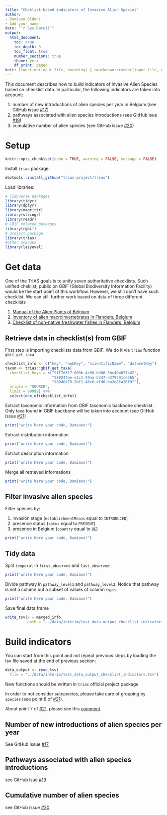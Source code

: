 ```yaml
---
title: "Cheklist-based indicators of Invasive Alien Species"
author:
- Damiano Oldoni
- Add your name
date: "`r Sys.Date()`"
output:
  html_document:
    toc: true
    toc_depth: 3
    toc_float: true
    number_sections: true
    theme: yeti
    df_print: paged
knit: (function(input_file, encoding) { rmarkdown::render(input_file, encoding = encoding, output_file = paste0("../docs/",sub(".Rmd", ".html", basename(input_file))))})
---
```


This document describes how to build indicators of Invasive Alien Species based on checklist data. In particular, the following indicators are taken into account:

1. number of new introductions of alien species per year in Belgium (see GitHub issue [#17](https://github.com/trias-project/pipeline/issues/17))
2. pathways associated with alien species introductions (see GitHub isue [#19](https://github.com/trias-project/pipeline/issues/19))
3. cumulative number of alien species (see GitHub issue [#20](https://github.com/trias-project/pipeline/issues/20))

# Setup

```r
knitr::opts_chunk$set(echo = TRUE, warning = FALSE, message = FALSE)
```

Install `trias` package:

```r
devtools::install_github("trias-project/trias")
```


Load libraries:

```r
# Tidyverse packages
library(tidyr)
library(dplyr)
library(magrittr)
library(stringr)
library(readr)
# GBIF related packages
library(rgbif)
# project package
library(trias)
#other pckages
library(lazyeval)
```

# Get data

One of the TrIAS goals is to unify seven authoritative checklists. Such unified cheklist, public on GBIF (Global Biodiversity Information Facility) would be the start point of this workflow. However, we still don't have such checklist. We can still further work based on data of three different checklists

1. [Manual of the Alien Plants of Belgium](https://www.gbif.org/dataset/9ff7d317-609b-4c08-bd86-3bc404b77c42)
2. [Inventory of alien macroinvertebrates in Flanders, Belgium](https://www.gbif.org/dataset/289244ee-e1c1-49aa-b2d7-d379391ce265)
3. [Checklist of non-native freshwater fishes in Flanders, Belgium](https://www.gbif.org/dataset/98940a79-2bf1-46e6-afd6-ba2e85a26f9f)

## Retrieve data in checklist(s) from GBIF

First step is importing checklists data from GBIF. We do it via  `trias` function `gbif_get_taxa`

```r
checklist_info <- c("key", "nubKey", "scientificName", "datasetKey")
taxon <- trias::gbif_get_taxa(
  checklist_keys = c("9ff7d317-609b-4c08-bd86-3bc404b77c42",
                     "289244ee-e1c1-49aa-b2d7-d379391ce265",
                     "98940a79-2bf1-46e6-afd6-ba2e85a26f9f"),
  origin = "SOURCE", 
  limit = 99999) %>%
  select(one_of(checklist_info))
```

Extract taxonomic information from GBIF taxonomic backbone checklist. Only taxa found in GBIF backbone will be taken into account (see GitHub issue [#21](https://github.com/trias-project/pipeline/issues/21))

```r
print("write here your code, Damiano!")
```

Extract distribution information

```r
print("write here your code, Damiano!")
```

Extract description information

```r
print("write here your code, Damiano!")
```

Merge all retrieved informations

```r
print("write here your code, Damiano!")
```

## Filter invasive alien species

Filter species by:

1. invasion stage (`establishmentMeans` equal to `INTRODUCED`)
2. presence status (`satus` equal to `PRESENT`)
3. presence in Belgium (`country` equal to `BE`)

```r
print("write here your code, Damiano!")
```

## Tidy data

Split `temporal` in `first_observed` and `last_observed`:

```r
print("write here your code, Damiano!")
```

Divide pathway in `pathway_level1` and `pathway_level2`. Notice that pathway is not a column but a subset of values of column `type`:

```r
print("write here your code, Damiano!")
```

Save final data.frame

```r
write_tsv(x = merged_info, 
          path = "../data/interim/test_data_output_checklist_indicators.tsv")
```


# Build indicators

You can start from this point and not repeat previous steps by loading the tsv file saved at the end of previous section:

```r
data_output <- read_tsv(
  file = "../data/interim/test_data_output_checklist_indicators.tsv")
```

New functions should be written in `trias` official project package.

In order to not consider subspecies, please take care of grouping by `species` (see point 8 of [#21](https://github.com/trias-project/pipeline/issues/21)).

About point 7 of [#21](https://github.com/trias-project/pipeline/issues/21), please see this [comment](https://github.com/trias-project/pipeline/issues/21#issuecomment-381164874).

## Number of new introductions of alien species per year

See GitHub issue [#17](https://github.com/trias-project/pipeline/issues/17)

## Pathways associated with alien species introductions

see GitHub isue [#19](https://github.com/trias-project/pipeline/issues/19)

## Cumulative number of alien species

see GitHub issue [#20](https://github.com/trias-project/pipeline/issues/20)
